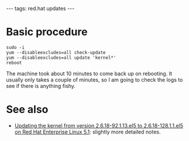 ---
tags: red.hat updates
---
= Basic procedure =

 sudo -i
 yum --disableexcludes=all check-update
 yum --disableexcludes=all update 'kernel*'
 reboot

The machine took about 10 minutes to come back up on rebooting. It usually only takes a couple of minutes, so I am going to check the logs to see if there is anything fishy.

= See also =

* [[Updating the kernel from version 2.6.18-92.1.13.el5 to 2.6.18-128.1.1.el5 on Red Hat Enterprise Linux 5.1]]: slightly more detailed notes.
